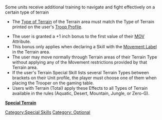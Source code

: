 {{n5-section-special-skills}}


Some units receive additional training to navigate and fight effectively on a certain type of terrain

{{css_skillbox |black| TERRAIN | AUTOMATIC SKILL }}
{{skill-label | Optional }}
{{requirements}}
* The [[Type of Terrain]] of the Terrain area must match the Type of Terrain printed on the user's [[Unit Profile|Troop Profile]].
{{effects}}
* The user is granted a +1 inch bonus to the first value of their [[MOV]] Attribute.
* This bonus only applies when declaring a Skill with the [[Movement Label]] in the Terrain area.
* The user may move normally through Terrain areas of their Terrain Type without applying any of the Movement restrictions provided by that Terrain area.
* If the user's Terrain Special Skill lists several Terrain Types between brackets on their Unit profile, the player must choose one of them when placing the Trooper on the gaming table.
* Users with Terrain (Total) apply these Effects to all Types of Terrain available in the rules (Aquatic, Desert, Mountain, Jungle, or Zero-G).
{{css_skillbox-end}}


{{see-also-start}}
'''[[Special Terrain]]'''
{{see-also-end}}



[[Category:Special Skills]]

<!-- Label and Trait categories. -->
[[Category: Optional ]]